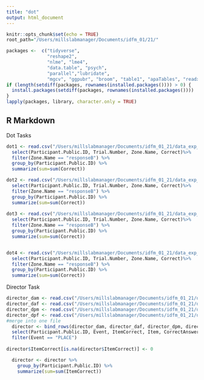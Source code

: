 ```yaml
---
title: "dot"
output: html_document
---
```


```r
knitr::opts_chunk$set(echo = TRUE)
root_path="/Users/millslabmanager/Documents/idfm_01/21/"

packages <-  c("tidyverse",
               "reshape2",
               "nlme", "lme4",
               "data.table", "psych",
               "parallel","lubridate",
               "mgcv", "ggpubr", "broom", "table1", "apaTables", "readxl", "ggalluvial")
if (length(setdiff(packages, rownames(installed.packages()))) > 0) {
  install.packages(setdiff(packages, rownames(installed.packages())))  
}
lapply(packages, library, character.only = TRUE)
```

## R Markdown

Dot Tasks
```r
dot1 <- read.csv("/Users/millslabmanager/Documents/idfm_01_21/data_exp_23421-v7_task-hpv4.csv") %>%
  select(Participant.Public.ID, Trial.Number, Zone.Name, Correct)%>%
  filter(Zone.Name == "responseB") %>%
  group_by(Participant.Public.ID) %>%
  summarize(sum=sum(Correct))

dot2 <- read.csv("/Users/millslabmanager/Documents/idfm_01_21/data_exp_23421-v7_task-xegk.csv") %>%
  select(Participant.Public.ID, Trial.Number, Zone.Name, Correct)%>%
  filter(Zone.Name == "responseB") %>%
  group_by(Participant.Public.ID) %>%
  summarize(sum=sum(Correct))
  
dot3 <- read.csv("/Users/millslabmanager/Documents/idfm_01_21/data_exp_23421-v7_task-9md9.csv") %>%
  select(Participant.Public.ID, Trial.Number, Zone.Name, Correct)%>%
  filter(Zone.Name == "responseB") %>%
  group_by(Participant.Public.ID) %>%
  summarize(sum=sum(Correct))


dot4 <- read.csv("/Users/millslabmanager/Documents/idfm_01_21/data_exp_23421-v7_task-ny7w.csv") %>%
  select(Participant.Public.ID, Trial.Number, Zone.Name, Correct)%>%
  filter(Zone.Name == "responseB") %>%
  group_by(Participant.Public.ID) %>%
  summarize(sum=sum(Correct))
```

Director Task
```r
director_dam <- read.csv("/Users/millslabmanager/Documents/idfm_01_21/data_exp_23421-v7_task-3svp.csv")
director_daf <- read.csv("/Users/millslabmanager/Documents/idfm_01_21/data_exp_23421-v7_task-qhy1.csv")
director_dpm <- read.csv("/Users/millslabmanager/Documents/idfm_01_21/data_exp_23421-v7_task-bf4h.csv")
director_dpf <- read.csv("/Users/millslabmanager/Documents/idfm_01_21/data_exp_23421-v7_task-9t8o.csv")
#merge into one file 
  director <- bind_rows(director_dam, director_daf, director_dpm, director_dpf) %>%
  select(Participant.Public.ID, Event, ItemCorrect, Item, CorrectAnswer) %>%
  filter(Event == "PLACE") 
  
director$ItemCorrect[is.na(director$ItemCorrect)] <- 0

  director <- director %>% 
    group_by(Participant.Public.ID) %>%
    summarize(sum=sum(ItemCorrect))


```
